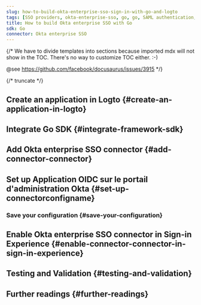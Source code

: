 ```yaml
---
slug: how-to-build-okta-enterprise-sso-sign-in-with-go-and-logto
tags: [SSO providers, okta-enterprise-sso, go, go, SAML authentication, enterprise login, SSO login]
title: How to build Okta enterprise SSO with Go
sdk: Go
connector: Okta enterprise SSO
---
```


{/*
  We have to divide templates into sections because imported mdx will not show in the TOC.
  There's no way to customize TOC either. :-)

  @see https://github.com/facebook/docusaurus/issues/3915
*/}




{/* truncate */}

<Intro connector={connector} sdk="Go" link="https://go.dev" />

## Create an application in Logto \{#create-an-application-in-logto}

<CreateApplication type="Traditional web" framework="Go" />

## Integrate Go SDK \{#integrate-framework-sdk}

<IntegrateSdk />

## Add Okta enterprise SSO connector \{#add-connector-connector}

<AddSsoConnector framework="Go" />

## Set up Application OIDC sur le portail d'administration Okta \{#set-up-connectorconfigname}

<ConnectorGuide />

### Save your configuration \{#save-your-configuration}

<SaveYourConfiguration connector={connector} />

## Enable Okta enterprise SSO connector in Sign-in Experience \{#enable-connector-connector-in-sign-in-experience}

<EnableSsoConnector />

## Testing and Validation \{#testing-and-validation}

<TestingAndValidation connector={connector} sdk="Go" />

## Further readings \{#further-readings}

<FurtherReadings />
